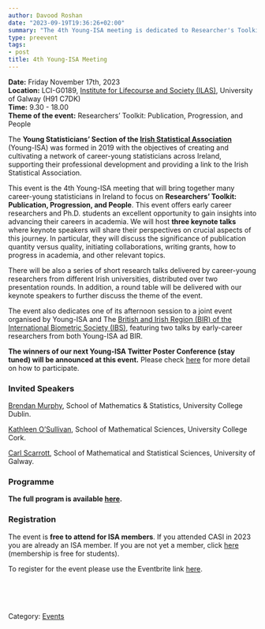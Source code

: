 ```yaml
---
author: Davood Roshan
date: "2023-09-19T19:36:26+02:00"
summary: "The 4th Young-ISA meeting is dedicated to Researcher's Toolkit - Publication, Progression, and People."
type: preevent
tags:
- post
title: 4th Young-ISA Meeting
---
```


**Date:** Friday November 17th, 2023 <br>
**Location:** LCI-G0189, [Institute for Lifecourse and Society (ILAS)](https://maps.app.goo.gl/UGbrNg1EFggGUqJs6), University of Galway (H91 C7DK) <br>
**Time:** 9.30 - 18.00 <br>
**Theme of the event:** Researchers’ Toolkit: Publication, Progression, and People <br>

The **Young Statisticians' Section of the <a href="https://istat.ie/" target="_blank">Irish Statistical Association**</a> (Young-ISA) was formed in 2019 with the objectives of creating and cultivating a network of career-young statisticians across Ireland, supporting their professional development and providing a link to the Irish Statistical Association.</p>

This event is the 4th Young-ISA meeting that will bring together many career-young statisticians in Ireland to focus on **Researchers’ Toolkit: Publication, Progression, and People**. This event offers early career researchers and Ph.D. students an excellent opportunity to gain insights into advancing their careers in academia. We will host **three keynote talks** where keynote speakers will share their perspectives on crucial aspects of this journey. In particular, they will discuss the significance of publication quantity versus quality, initiating collaborations, writing grants, how to progress in academia, and other relevant topics. 

There will be also a series of short research talks delivered by career-young researchers from different Irish universities, distributed over two presentation rounds. In addition, a round table will be delivered with our keynote speakers to further discuss the theme of the event. 

The event also dedicates one of its afternoon session to a joint event organised by Young-ISA and The [British  and Irish Region (BIR) of the International Biometric Society (IBS)](https://bir.biometricsociety.org/home), featuring two talks by early-career researchers from both Young-ISA ad BIR.  


**The winners of our next Young-ISA Twitter Poster Conference (stay tuned) will be announced at this event.** Please check [here](/events/posts/2023-17-11-poster-conference-2023/) for more detail on how to participate. 

### Invited Speakers

[Brendan Murphy](https://people.ucd.ie/brendan.murphy), School of Mathematics & Statistics, University College Dublin. <br>

[Kathleen O'Sullivan](http://research.ucc.ie/profiles/D019/kathleenosullivan), School of Mathematical Sciences, University College Cork. <br>

[Carl Scarrott](https://www.universityofgalway.ie/our-research/people/mathematical-statistical-sciences/carlscarrott/), School of Mathematical and Statistical Sciences, University of Galway. <br>

### Programme

**The full program is available [here](/events/posts/4th_Y-ISA_meeting_abstracts.pdf).**


### Registration
The event is **free to attend for ISA members**. If you attended CASI in 2023 you are already an ISA member. If you are not yet a member, click [here](https://istat.ie/n2020/join-isa/) (membership is free for students).

To register for the event please use the Eventbrite link [here](https://www.eventbrite.ie/e/4th-young-isa-meeting-tickets-722097050717?aff=oddtdtcreator).



<br>
<br>
<br>

Category: [<u>Events</u>](/events/)